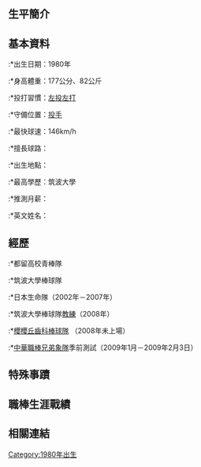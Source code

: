 ==生平簡介==

==基本資料==
:*出生日期：1980年 
:*身高體重：177公分、82公斤
:*投打習慣：[[左投左打|左投左打]]
:*守備位置：[[投手|投手]] 
:*最快球速：146km/h
:*擅長球路：
:*出生地點：{{JAP}}
:*最高學歷：{{JAP}}筑波大學
:*推測月薪：
:*英文姓名：

==經歷==
:*都留高校青棒隊
:*筑波大學棒球隊
:*日本生命隊（2002年－2007年）
:*筑波大學棒球隊[[教練|教練]]（2008年）
:*[http://sakuragaoka.yakyuu.tv/members.htm 櫻櫻丘齒科棒球隊] {{Wayback|url=http://sakuragaoka.yakyuu.tv/members.htm |date=20090203070910 }}（2008年未上場）
:*[[中華職棒|中華職棒]][[兄弟象隊|兄弟象隊]]季前測試（2009年1月－2009年2月3日）

==特殊事蹟==

==職棒生涯戰績==

==相關連結==
[[Category:1980年出生|Category:1980年出生]]